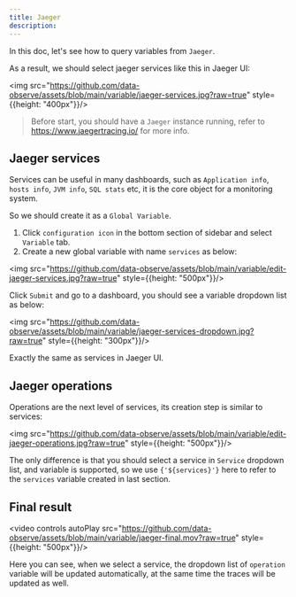 ```yaml
---
title: Jaeger
description:
---
```



In this doc, let's see how to query variables from <Code>Jaeger</Code>.

As a result, we should select jaeger services like this in Jaeger UI:

<img src="https://github.com/data-observe/assets/blob/main/variable/jaeger-services.jpg?raw=true" style={{height: "400px"}}/>

> Before start, you should have a <Code>Jaeger</Code> instance running, refer to https://www.jaegertracing.io/ for more info.

## Jaeger services 

Services can be useful in many dashboards, such as `Application info`, `hosts info`, `JVM info`, `SQL stats` etc, it is the core object for a monitoring system.

So we should create it as a `Global Variable`.

1. Click `configuration icon` in the bottom section of sidebar and select `Variable` tab.
2. Create a new global variable with name `services` as below:

<img src="https://github.com/data-observe/assets/blob/main/variable/edit-jaeger-services.jpg?raw=true" style={{height: "500px"}}/>


Click `Submit` and go to a dashboard, you should see a variable dropdown list as below:

<img src="https://github.com/data-observe/assets/blob/main/variable/jaeger-services-dropdown.jpg?raw=true" style={{height: "300px"}}/>


Exactly the same as services in Jaeger UI.

## Jaeger operations

Operations are the next level of services, its creation step is similar to services: 

<img src="https://github.com/data-observe/assets/blob/main/variable/edit-jaeger-operations.jpg?raw=true" style={{height: "500px"}}/>

The only difference is that you should select a service in `Service` dropdown list, and variable is supported, so we use <Code>{'${services}'}</Code> here to refer to the `services` variable created in last section.

## Final result 

<video controls autoPlay src="https://github.com/data-observe/assets/blob/main/variable/jaeger-final.mov?raw=true" style={{height: "500px"}}/>

Here you can see, when we select a service, the dropdown list of  `operation` variable will be updated automatically, at the same time the traces will be updated as well.